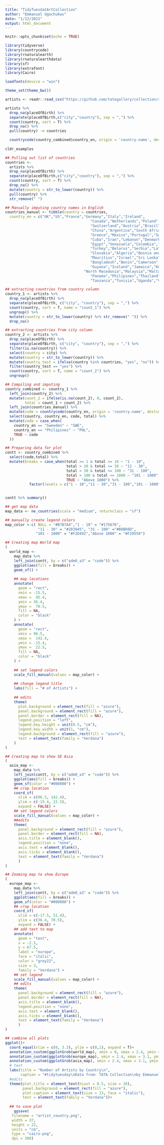 ---
title: "TidyTuesdatArtCollection"
author: "Emmanuel Ugochukwu"
date: "1/12/2021"
output: html_document
---

```{r setup, include=FALSE}
knitr::opts_chunk$set(echo = TRUE)
```

```{r}
library(tidyverse)
library(countrycode)
library(rnaturalearth)
library(rnaturalearthdata)
library(sf)
library(extrafont)
library(Cairo)

loadfonts(device = "win")

theme_set(theme_bw())
```

```{r}
artists <- readr::read_csv("https://github.com/tategallery/collection/raw/master/artist_data.csv")
```



```{r}


artists %>%
  drop_na(placeOfBirth) %>%
  separate(placeOfBirth,c("city","country"), sep = ",") %>%
  count(country, sort = T) %>%
  drop_na() %>%
  pull(country) -> countries

  countrycode(country_combined$country_en, origin = 'country.name', destination = 'iso3c' )
  
cldr_examples
```

```{r}
## Pulling out list of countries
countries <- 
  artists %>%
  drop_na(placeOfBirth) %>%
  separate(placeOfBirth,c("city","country"), sep = ",") %>%
  count(country, sort = T) %>%
  drop_na() %>%
  mutate(country = str_to_lower(country)) %>%
  pull(country) %>% 
  str_remove(" ") 

## Manually imputing country names in English
countries_manual <- tibble(country = countries,
  country_en = c("UK","US","France","Germany","Italy","Ireland",
                                       "Canada","Netherlands","Poland","Belgium","Russia","Spain",
                                       "Switzerland","Austria","Brazil","Japan","Australia","India",
                                       "China","Argentina","South Africa","Ukraine","Romania","Czechia",
                                       "Greece","Mexico","Portugal","Sweeden","New Zealand","Israel",
                                       "Cuba","Iran","Lebanon","Denmark","Croatia","Hungary",
                                       "Egypt","Venezuela","Colombia","Chile","Pakistan","Slovenia",
                                       "Turkey","Belarus","Serbia","Latvia","Norway","Peru",
                                       "Slovakia","Algeria","Bosnia and Herzegovina","Bulgaria","Colombia","Indonesia",
                                       "Mauritius","Israel","Sri Lanka","South Korea","Iraq","Bahamas",
                                       "Bangladesh","Benin","Cameroon","North Korea","France","Estonia",
                                       "Guyana","Iceland","Jamaica","Kenya","Laos","Luxembourg",
                                    "North Macedonia","Malaysia","Malta","Moldova","Nicaragua","Croatia",
                                       "Panama","Philipines","Thailand","Albania","Finland","Syria",
                                       "Tanzania","Tunisia","Uganda","Vietnam","Zambia"))

## extracting countries from country column
country_1 <- artists %>%
  drop_na(placeOfBirth) %>%
  separate(placeOfBirth, c("city", "country"), sep = ",") %>%
  count(country, sort = T, name = "count_1") %>%
  ungroup() %>%
  mutate(country = str_to_lower(country) %>% str_remove(" ")) %>%
  drop_na()

## extracting countries from city column
country_2 <- artists %>%
  drop_na(placeOfBirth) %>%
  separate(placeOfBirth, c("city", "country"), sep = ",") %>%
  filter(is.na(country)) %>%
  select(country = city) %>%
  mutate(country = str_to_lower(country)) %>%
  mutate(country_test = ifelse(country %in% countries, "yes", "no")) %>%
  filter(country_test == "yes") %>%
  count(country, sort = T, name = "count_2") %>%
  ungroup()

## Compiling and imputing
country_combined <- country_1 %>%
  left_join(country_2) %>%
  mutate(count_2 = ifelse(is.na(count_2), 0, count_2),
         total = count_1 + count_2) %>%
  left_join(countries_manual) %>%
  mutate(code = countrycode(country_en, origin = 'country.name', destination = 'iso3c')) %>%
  select(country, country_en, code, total) %>%
  mutate(code = case_when(
    country_en == "Sweeden" ~ "SWE",
    country_en == "Philipines" ~ "PHL",
    TRUE ~ code
  ))

## Preparing data for plot
contt <- country_combined %>%
  select(code,total) %>%
  mutate(breaks = case_when(total >= 1 & total <= 10 ~ "1 - 10",
                            total > 10 & total <= 30 ~ "11 - 30",
                            total > 30 & total <= 100 ~ "31 - 100",
                            total > 100 & total <= 1000 ~ "101 - 1000",
                            TRUE ~ "Above 1000") %>%
           factor(levels = c("1 - 10","11 - 30","31 - 100","101 - 1000","Above 1000")))
  

contt %>% summary()
```


```{r}
## get map data
map_data <- ne_countries(scale = "medium", returnclass = "sf")

## manually create legend colors
map_color <-c( NULL = "#B7B7A4","1 - 10" = "#175676",
               "11 - 30" = "#283845", "31 - 100" ="#B8B08D",
              "101 - 1000" = "#F2D492","Above 1000" = "#F29559") 

```

```{r}
## Creating map World map
(
  world_map <-
    map_data %>%
    left_join(contt, by = c("adm0_a3" = "code")) %>%
    ggplot(aes(fill = breaks)) +
    geom_sf() +
    
    ## map locations
    annotate(
      geom = "rect",
      xmin = -15.5,
      xmax =  45.4,
      ymin = 36.4,
      ymax =  70.5,
      fill = NA,
      color = "black"
    ) +
    annotate(
      geom = "rect",
      xmin = 96.5,
      xmax =  142.4,
      ymin = -15.4,
      ymax =  22.5,
      fill = NA,
      color = "black"
    ) +
    
    ## set legend colors
    scale_fill_manual(values = map_color) +
    
    ## change legend title
    labs(fill = "# of Artists") +
    
    ## edits
    theme(
      plot.background = element_rect(fill = "azure"),
      panel.background = element_rect(fill = "azure"),
      panel.border = element_rect(fill = NA),
      legend.position = "left",
      legend.key.height = unit(0.5, "cm"),
      legend.key.width = unit(1, "cm"),
      legend.background = element_rect(fill = "azure"),
      text = element_text(family = "Verdana")
    )
)
```


```{r}
## Creating map to show SE Asia
(
  asia_map <-
    map_data %>%
    left_join(contt, by = c("adm0_a3" = "code")) %>%
    ggplot(aes(fill = breaks)) +
    geom_sf(color = "#000000") +
    ## crop location
    coord_sf(
      xlim = c(96.5, 142.4),
      ylim = c(-15.4, 22.5),
      expand = FALSE) +
    ## set legend colors
    scale_fill_manual(values = map_color) +
    ##edits
    theme(
      panel.background = element_rect(fill = "azure"),
      panel.border = element_rect(fill = NA),
      axis.title = element_blank(),
      legend.position = "none",
      axis.text = element_blank(),
      axis.ticks = element_blank(),
      text = element_text(family = "Verdana")
      )
)
```

```{r}
## Zooming map to show Europe
(
  europe_map <-
    map_data %>%
    left_join(contt, by = c("adm0_a3" = "code")) %>%
    ggplot(aes(fill = breaks)) +
    geom_sf(color = "#000000") +
    ## crop location
    coord_sf(
      xlim = c(-17.5, 51.4),
      ylim = c(36.4, 70.5),
      expand = FALSE) +
    ## add text to map
    annotate(
      geom = "text",
      x = -2.5,
      y = 67.5,
      label = "europe",
      face = "italic",
      color = "grey22",
      size = 3,
      family = "Verdana") +
    ## set legend
    scale_fill_manual(values = map_color) +
    ## edits
    theme(
      panel.background = element_rect(fill = "azure"),
      panel.border = element_rect(fill = NA),
      axis.title = element_blank(),
      legend.position = "none",
      axis.text = element_blank(),
      axis.ticks = element_blank(),
      text = element_text(family = "Verdana")
      )
)
```

```{r}
## combine all plots
ggplot()+
  coord_equal(xlim = c(0, 3.3), ylim = c(0,1), expand = T)+
  annotation_custom(ggplotGrob(world_map), xmin = 0, xmax = 2.4, ymin = 0, ymax = 1)+
  annotation_custom(ggplotGrob(europe_map), xmin = 2.4, xmax = 3.1, ymin = 0, ymax = 0.5)+
  annotation_custom(ggplotGrob(asia_map), xmin = 2.4, xmax = 3.1, ymin = 0.5, ymax = 1)+
  # text
  labs(title = "Number of Artists by Country\n",
       caption = "#tidytuesday\nData from: TATA Collection\nby Emmanuel Ugochukwu")+
  #edits
  theme(plot.title = element_text(hjust = 0.5, size = 20),
        panel.background = element_rect(fill = "azure"),
        plot.caption = element_text(size = 13, face = "italic"),
        text = element_text(family = "Verdana"))+
  
  ## to save plot
    ggsave(
   filename = "artist_country.png",
   width = 37, 
   height = 22, 
   units = "cm",
   type = "cairo-png",
   dpi = 300)
```


